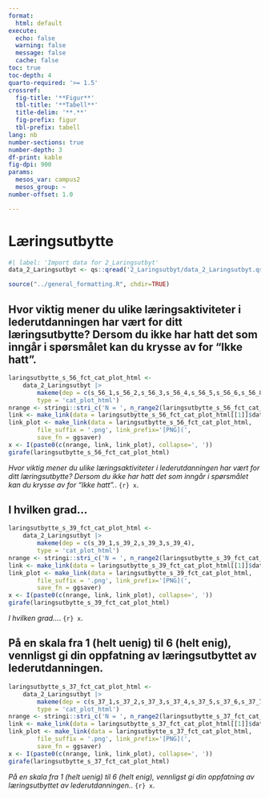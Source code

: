 ```yaml
---
format:
  html: default
execute:
  echo: false
  warning: false
  message: false
  cache: false
toc: true
toc-depth: 4
quarto-required: '>= 1.5'
crossref:
  fig-title: '**Figur**'
  tbl-title: '**Tabell**'
  title-delim: '**.**'
  fig-prefix: figur
  tbl-prefix: tabell
lang: nb
number-sections: true
number-depth: 3
df-print: kable
fig-dpi: 900
params:
  mesos_var: campus2
  mesos_group: ~
number-offset: 1.0

---
```

# Læringsutbytte
```r
#| label: 'Import data for 2_Laringsutbyt'
data_2_Laringsutbyt <- qs::qread('2_Laringsutbyt/data_2_Laringsutbyt.qs')
```
```r
source("../general_formatting.R", chdir=TRUE)
```

## Hvor viktig mener du ulike læringsaktiviteter i lederutdanningen har vært for ditt læringsutbytte? Dersom du ikke har hatt det som inngår i spørsmålet kan du krysse av for "Ikke hatt".{#sec-Hvor-viktig-mener-du-ulike-laringsaktiviteter-i-lederutdanningen-har-vart-for-ditt-laringsutbytte-Dersom-du-ikke-har-hatt-det-som-inngar-i-sporsmalet-kan-du-krysse-av-for-Ikke-hatt--04}


::: {#fig-laringsutbytte-s-56-fct-cat-plot-html}

```r
laringsutbytte_s_56_fct_cat_plot_html <-
	data_2_Laringsutbyt |>
		makeme(dep = c(s_56_1,s_56_2,s_56_3,s_56_4,s_56_5,s_56_6,s_56_8,s_56_9,s_56_10,s_56_11,s_56_12,s_56_13,s_56_14,s_56_15,s_56_16),
		type = 'cat_plot_html')
nrange <- stringi::stri_c('N = ', n_range2(laringsutbytte_s_56_fct_cat_plot_html[[1]]))
link <- make_link(data = laringsutbytte_s_56_fct_cat_plot_html[[1]]$data)
link_plot <- make_link(data = laringsutbytte_s_56_fct_cat_plot_html,
		file_suffix = '.png', link_prefix='[PNG](',
		save_fn = ggsaver)
x <- I(paste0(c(nrange, link, link_plot), collapse=', '))
girafe(laringsutbytte_s_56_fct_cat_plot_html)
```

_Hvor viktig mener du ulike læringsaktiviteter i lederutdanningen har vært for ditt læringsutbytte? Dersom du ikke har hatt det som inngår i spørsmålet kan du krysse av for "Ikke hatt"._. `{r} x`.

:::


## I hvilken grad...{#sec-I-hvilken-grad--06}


::: {#fig-laringsutbytte-s-39-fct-cat-plot-html}

```r
laringsutbytte_s_39_fct_cat_plot_html <-
	data_2_Laringsutbyt |>
		makeme(dep = c(s_39_1,s_39_2,s_39_3,s_39_4),
		type = 'cat_plot_html')
nrange <- stringi::stri_c('N = ', n_range2(laringsutbytte_s_39_fct_cat_plot_html[[1]]))
link <- make_link(data = laringsutbytte_s_39_fct_cat_plot_html[[1]]$data)
link_plot <- make_link(data = laringsutbytte_s_39_fct_cat_plot_html,
		file_suffix = '.png', link_prefix='[PNG](',
		save_fn = ggsaver)
x <- I(paste0(c(nrange, link, link_plot), collapse=', '))
girafe(laringsutbytte_s_39_fct_cat_plot_html)
```

_I hvilken grad..._. `{r} x`.

:::


## På en skala fra 1 (helt uenig) til 6 (helt enig), vennligst gi din oppfatning av læringsutbyttet av lederutdanningen.{#sec-Pa-en-skala-fra-1-helt-uenig-til-6-helt-enig-vennligst-gi-din-oppfatning-av-laringsutbyttet-av-lederutdanningen--74}


::: {#fig-laringsutbytte-s-37-fct-cat-plot-html}

```r
laringsutbytte_s_37_fct_cat_plot_html <-
	data_2_Laringsutbyt |>
		makeme(dep = c(s_37_1,s_37_2,s_37_3,s_37_4,s_37_5,s_37_6,s_37_7,s_37_8,s_37_9,s_37_10,s_37_11),
		type = 'cat_plot_html')
nrange <- stringi::stri_c('N = ', n_range2(laringsutbytte_s_37_fct_cat_plot_html[[1]]))
link <- make_link(data = laringsutbytte_s_37_fct_cat_plot_html[[1]]$data)
link_plot <- make_link(data = laringsutbytte_s_37_fct_cat_plot_html,
		file_suffix = '.png', link_prefix='[PNG](',
		save_fn = ggsaver)
x <- I(paste0(c(nrange, link, link_plot), collapse=', '))
girafe(laringsutbytte_s_37_fct_cat_plot_html)
```

_På en skala fra 1 (helt uenig) til 6 (helt enig), vennligst gi din oppfatning av læringsutbyttet av lederutdanningen._. `{r} x`.

:::
